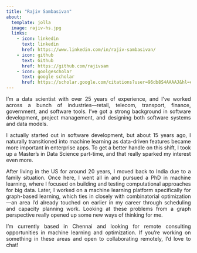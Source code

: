 ```yaml
---
title: "Rajiv Sambasivan"
about:
  template: jolla
  image: rajiv-hs.jpg
  links:
    - icon: linkedin
      text: linkedin
      href: https://www.linkedin.com/in/rajiv-sambasivan/
    - icon: github
      text: Github
      href: https://github.com/rajivsam
    - icon: goolgescholar
      text: google scholar
      href: https://scholar.google.com/citations?user=96db8S4AAAAJ&hl=en
---
```


::: {style="text-align: justify"}

I'm a data scientist with over 25 years of experience, and I've worked across a bunch of industries—retail, telecom, transport, finance, government, and software tools. I’ve got a strong background in software development, project management, and designing both software systems and data models.

I actually started out in software development, but about 15 years ago, I naturally transitioned into machine learning as data-driven features became more important in enterprise apps. To get a better handle on this shift, I took up a Master’s in Data Science part-time, and that really sparked my interest even more.

After living in the US for around 20 years, I moved back to India due to a family situation. Once here, I went all in and pursued a PhD in machine learning, where I focused on building and testing computational approaches for big data. Later, I worked on a machine learning platform specifically for graph-based learning, which ties in closely with combinatorial optimization—an area I’d already touched on earlier in my career through scheduling and capacity planning work. Looking at these problems from a graph perspective really opened up some new ways of thinking for me.

I’m currently based in Chennai and looking for remote consulting opportunities in machine learning and optimization. If you’re working on something in these areas and open to collaborating remotely, I’d love to chat!


:::